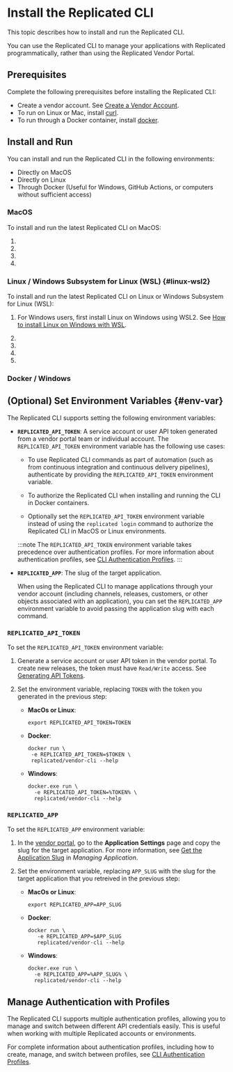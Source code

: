 
# Install the Replicated CLI

This topic describes how to install and run the Replicated CLI.

You can use the Replicated CLI to manage your applications with Replicated programmatically, rather than using the Replicated Vendor Portal.

## Prerequisites

Complete the following prerequisites before installing the Replicated CLI:

- Create a vendor account. See [Create a Vendor Account](/vendor/vendor-portal-creating-account).
- To run on Linux or Mac, install [curl](https://curl.haxx.se/).
- To run through a Docker container, install [docker](https://www.docker.com).

## Install and Run

You can install and run the Replicated CLI in the following environments: 

* Directly on MacOS
* Directly on Linux
* Through Docker (Useful for Windows, GitHub Actions, or computers without sufficient access)

### MacOS

To install and run the latest Replicated CLI on MacOS:

1. <InstallMac/>

      <Sudo/>

1. <Verify/>

1. <Login/>

   <AuthToken/>

1. <Logout/>

### Linux / Windows Subsystem for Linux (WSL) {#linux-wsl2}

To install and run the latest Replicated CLI on Linux or Windows Subsystem for Linux (WSL):

1. For Windows users, first install Linux on Windows using WSL2. See [How to install Linux on Windows with WSL](https://learn.microsoft.com/en-us/windows/wsl/install).

1. <InstallLinux/>

    <Sudo/>

1. <Verify/>

1. <Login/>

   <AuthToken/>

1. <Logout/>

### Docker / Windows

<InstallDocker/> 

## (Optional) Set Environment Variables {#env-var}

The Replicated CLI supports setting the following environment variables:

* **`REPLICATED_API_TOKEN`**: A service account or user API token generated from a vendor portal team or individual account. The `REPLICATED_API_TOKEN` environment variable has the following use cases:

  * To use Replicated CLI commands as part of automation (such as from continuous integration and continuous delivery pipelines), authenticate by providing the `REPLICATED_API_TOKEN` environment variable.

  * To authorize the Replicated CLI when installing and running the CLI in Docker containers.

  * Optionally set the `REPLICATED_API_TOKEN` environment variable instead of using the `replicated login` command to authorize the Replicated CLI in MacOS or Linux environments.

  :::note
  The `REPLICATED_API_TOKEN` environment variable takes precedence over authentication profiles. For more information about authentication profiles, see [CLI Authentication Profiles](/reference/cli-profiles).
  :::

* **`REPLICATED_APP`**: The slug of the target application.

  When using the Replicated CLI to manage applications through your vendor account (including channels, releases, customers, or other objects associated with an application), you can set the `REPLICATED_APP` environment variable to avoid passing the application slug with each command.

### `REPLICATED_API_TOKEN`

To set the `REPLICATED_API_TOKEN` environment variable:

1. Generate a service account or user API token in the vendor portal. To create new releases, the token must have `Read/Write` access. See [Generating API Tokens](/vendor/replicated-api-tokens).

1. Set the environment variable, replacing `TOKEN` with the token you generated in the previous step:

    * **MacOs or Linux**:

      ```
      export REPLICATED_API_TOKEN=TOKEN
      ```

    * **Docker**:

      ```
      docker run \
       -e REPLICATED_API_TOKEN=$TOKEN \
       replicated/vendor-cli --help
      ```

    * **Windows**:

      ```
      docker.exe run \
        -e REPLICATED_API_TOKEN=%TOKEN% \
        replicated/vendor-cli --help
      ```

### `REPLICATED_APP`

To set the `REPLICATED_APP` environment variable:

1. In the [vendor portal](https://vendor.replicated.com), go to the **Application Settings** page and copy the slug for the target application. For more information, see [Get the Application Slug](/vendor/vendor-portal-manage-app#slug) in _Managing Application_.

1. Set the environment variable, replacing `APP_SLUG` with the slug for the target application that you retreived in the previous step:

    * **MacOs or Linux**:

      ```
      export REPLICATED_APP=APP_SLUG
      ```

    * **Docker**:

      ```
      docker run \
         -e REPLICATED_APP=$APP_SLUG
         replicated/vendor-cli --help
      ```

    * **Windows**:

      ```
      docker.exe run \
        -e REPLICATED_APP=%APP_SLUG% \
        replicated/vendor-cli --help
      ```

## Manage Authentication with Profiles

The Replicated CLI supports multiple authentication profiles, allowing you to manage and switch between different API credentials easily. This is useful when working with multiple Replicated accounts or environments.

For complete information about authentication profiles, including how to create, manage, and switch between profiles, see [CLI Authentication Profiles](/reference/cli-profiles).
